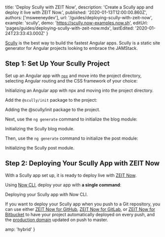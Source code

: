 
  title: 'Deploy Scully with ZEIT Now',
  description: 'Create a Scully app and deploy it live with ZEIT Now.',
  published: '2020-01-13T12:00:00.860Z',
  authors: ['msweeneydev'],
  url: '/guides/deploying-scully-with-zeit-now',
  example: 'scully',
  demo: 'https://scully.now-examples.now.sh',
  editUrl: 'pages/guides/deploying-scully-with-zeit-now.mdx',
  lastEdited: '2020-01-24T23:33:43.000Z'
}

[Scully](https://github.com/scullyio/scully/blob/master/README.md) is the best way to build the fastest Angular apps. Scully is a static site generator for Angular projects looking to embrace the JAMStack.

## Step 1: Set Up Your Scully Project

Set up an Angular app with [`npx`](https://www.npmjs.com/package/npx) and move into the project directory, selecting Angular routing and the CSS framework of your choice:

<Snippet dark text="npx -p @angular/cli@next ng new my-scully-project && cd my-scully-project" />
<Caption>Initializing an Angular app with <Link href="https://www.npmjs.com/package/npx">npx</Link> and moving into the project directory.</Caption>

Add the `@scully/init` package to the project:

<Snippet dark text="ng add @scullyio/init" />
<Caption>Adding the <InlineCode>@scully/init</InlineCode> package to the project.</Caption>

Next, use the `ng generate` command to initialize the blog module:

<Snippet dark text="ng generate @scullyio/init:blog" />
<Caption>Initializing the Scully blog module.</Caption>

Then, use the `ng generate` command to initialize the post module:

<Snippet dark text="ng generate @scullyio/init:post" />
<Caption>Initializing the Scully post module.</Caption>

## Step 2: Deploying Your Scully App with ZEIT Now

With a Scully app set up, it is ready to deploy live with [ZEIT Now](/docs/v2).

Using [Now CLI](/download), deploy your app with **a single command**:

<Snippet dark text="now" />
<Caption>Deploying your Scully app with Now CLI.</Caption>

If you want to deploy your Scully app when you push to a Git repository, you can use either [ZEIT Now for GitHub](/docs/v2/git-integrations/zeit-now-for-github), [ZEIT Now for GitLab](/docs/v2/git-integrations/zeit-now-for-gitlab), or [ZEIT Now for Bitbucket](/docs/v2/git-integrations/zeit-now-for-bitbucket) to have your project automatically deployed on every push, and the [production domain](https://zeit.co/docs/v2/custom-domains/#adding-a-domain) updated on push to master.


  amp: 'hybrid'
}
